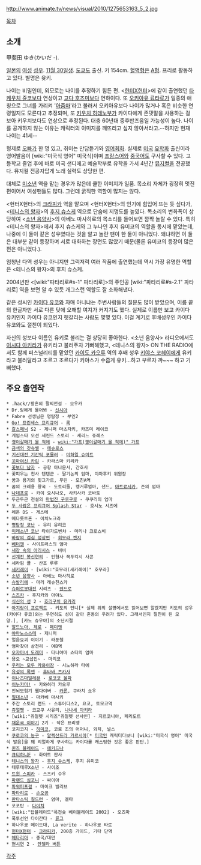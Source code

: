 http://www.animate.tv/news/visual/2010/1275653163_5_2.jpg

[[목차]]
== 소개 ==
甲斐田 ゆき(かいだ -).

[[일본]]의 [[여성]] [[성우]]. [[11월 30일]]생. [[도쿄]]도 출신. 키 154cm. [[혈액형]]은 [[A형]]. 프리로 활동하고 있다. 별명은 윳키.

나이는 비밀인데, 외모로는 나이를 추정하기 힘든 편. <[[헌터X헌터]]>에 같이 출연했던 [[타케우치 쥰코]]보다 연상이고 [[고다 호즈미]]보다 연하이다. 또 [[오키아유 료타로]]가 일종의 애칭으로 그녀를 가리켜 '[[아줌마]]'라고 불러서 오키아유보다 나이가 많거나 혹은 비슷한 연령일지도 모른다고 추정되며, 또 [[키우치 히데노부]]가 카이다에게 존댓말을 사용하는 걸 보아 키우치보다도 연상으로 추정된다. 대충 60년대 중후반즈음일 가능성이 높다. 나이를 공개하지 않는 이유는 캐릭터의 이미지를 깨뜨리고 싶지 않아서라고.--하지만 현재 나이는 41세--

형제로 [[오빠]]가 한 명 있고, 취미는 만담듣기와 [[영어]]회화. 실제로 [[미국]] [[유학]]파 출신이라 영어발음이 [wiki:"미국식 영어" 미국식]이며 [[프랑스어]]와 [[중국어]]도 구사할 수 있다. 고등학교 졸업 후에 바로 미국 샌디에고 예술학부로 유학을 가서 4년간 [[뮤지컬]]을 전공했다. 뮤지컬 전공자답게 노래 실력도 상당한 편.

대체로 [[미소년]] 역을 맡는 경우가 많은데 쿨한 이미지가 일품. 목소리 자체가 굉장히 멋진 편이어서 여성팬들도 많다. 그런데 굵직한 역할이 많지는 않다.

<헌터X헌터>의 [[크라피카]] 역을 맡으며 <헌터X헌터>의 인기에 힘입어 뜨는 듯 싶다가, <[[테니스의 왕자]]>의 [[후지 슈스케]] 역으로 단숨에 지명도를 높였다. 목소리의 변화폭이 상당하여 <[[소년 음양사]]>의 아베노 마사히로의 목소리를 들어보면 깜짝 놀랄 수 있다. 특히 <테니스의 왕자>에서 후지 슈스케와 그 누나인 후지 유미코의 역할을 동시에 맡았는데, 나중에 이 둘이 같은 성우였다는 것을 알고 놀란 팬이 한 둘이 아니었다. 왜냐하면 이 둘은 대부분 같이 등장하며 서로 대화하는 장면도 많았기 때문(물론 유미코의 등장이 많은 편은 아니었다.).

엄청난 다역 성우는 아니지만 그럭저럭 여러 작품에 출연했는데 역시 가장 유명한 역할은 <테니스의 왕자>의 후지 슈스케. 

2004년판 <[wiki:"파타리로#s-1" 파타리로]>의 주인공 [wiki:"파타리로#s-2.1" 파타리로] 역을 보면 알 수 있듯 개그스런 역할도 잘 소화해낸다. 

같은 성씨인 [[카이다 유코]]와 자매 아니냐는 주변사람들의 질문도 많이 받았으며, 이름 끝의 한글자만 서로 다른 탓에 오해할 여지가 커지기도 했다. 실제로 이름만 보고 카이다 유키인지 카이다 유코인지 헷갈리는 사람도 몇몇 있다. 이걸 계기로 후배성우인 카이다 유코와도 절친이 되었다.

자신의 성보다 이름인 유키로 불리는 걸 상당히 좋아한다. <소년 음양사> 라디오에서도 [[이시다 아키라]]가 유키라고 불러주자 기뻐해했고, <테니스의 왕자> ON THE RADIO에서도 함께 퍼스널리티를 맡았던 [[카이도 카오루]] 역의 후배 성우 [[키야스 코헤이]]에게 유키라고 불러달라고 조르고 조르다가 키야스가 수줍게 유키...하고 부르자 꺄~~~ 하고 기뻐했다.
 
== 주요 출연작 ==
 * .hack//황혼의 팔찌전설 - 오우카
 * Dr.링에게 물어봐 - [[신시아]]
 * Fabre 선생님은 명탐정 - 부인2
 * [[Go! 프린세스 프리큐어]] - [[록(Go! 프린세스 프리큐어)|록]]
 * [[갈스패닉]] S2 - 제니퍼 마츠자키, 카즈미 레이코
 * 게임스타 오션 세컨드 스토리 - 세리느 쥬레스
 * [[괭이갈매기 울 적에]] - [[wiki:"가프(괭이갈매기 울 적에)" 가프]]
 * [[금색의 갓슈벨]] - [[에슈로스]]
 * [[기신대전 기간틱 포뮬러]] - [[미하일 슈미트]]
 * [[꼬마여신 카린]] - 카라스마 키리카
 * [[꽃보다 남자]] - 공항 아나운서, 간호사
 * 꽃피우는 천사 텐텐군 - 딸기논의 엄마, 야마후키 위원장
 * 꿈과 용기의 핏그가르, 푸린 - 모친A역
 * 꿈의 크레용 왕국 - 도토리들, 캥거루엄마, 샌드, [[마트료시카]], 존의 엄마
 * [[나데프로]] - 카이 요시나오, 사키사카 코바토
 * 두근두근 전설의 [[마법진 구루구루]] - 쿠쿠리의 엄마
 * [[두 사람은 프리큐어 Splash Star]] - 호시노 시즈에
 * 레온 DS - 게스테
 * 메다롯트혼 - 이치노크라
 * [[명탐정 코난]] - 우리 유리코
 * [[미래소년 코난]] 타이가드벤챠 - 마리나 크로스비
 * [[바람의 검심 성상편]] - [[히무라 켄지]]
 * [[베터맨]] - 사이프러스의 엄마
 * [[새장 속의 아리시스]] - 비비
 * [[선계전 봉신연의]] - 인형사 꼭두각시 사콘 
 * 세라핌 콜 - 산죠 루루
 * [[세키레이]] - [wiki:"호무라(세키레이)" 호무라]
 * [[소년 음양사]] - 아베노 마사히로
 * [[슈발리에]] - 마리 레슈친스카
 * [[슈퍼로봇대전]] 시리즈 - [[웬드로]]
 * [[스즈카]] - 후지카와 아야노
 * [[식신의 성]] 2 - [[호리구치 유카리]]
 * [[아지랑이 프로젝트]] - 키도의 언니[* 실제 위의 설명에서도 읽어보면 알겠지만 키도의 성우(카이다 유코)와는 우연히도 성이 같아 혼동의 우려가 있다. 그래서인지 절친이 된 모양.], [카노 슈우야]의 소년시절
 * [[알드노아. 제로]] - [[페미앤]]
 * [[야마노스스메]] - 제니퍼
 * 얼음요괴 이야기 - 라푼첼
 * 엄마찾아 삼천리 - 여B역 
 * [[오쟈마녀 도레미]] - 타니야마 쇼타의 엄마
 * 용오 ~교섭인~ - 마리코
 * [[우리는 모두 카와이장]] - 시노하라 타에
 * [[유성의 록맨]] - [[후타바 츠카사]]
 * [[이나즈마일레븐]] - [[로코코 울파]]
 * [[이누카미!]] - 카와히라 카오루
 * 전뇌모험기 웹다이버 - [[카론]], 쿠라치 쇼우
 * [[절대소년]] - 마카베 마사키
 * 주간 스토리 랜드 - 스튜어디스2, 요코, 토모코역
 * [[쥬얼펫]] - 코교쿠 사유리, [[나나세 아키라]]
 * [wiki:"쥬얼펫 시리즈"쥬얼펫 선샤인] - 지르코니아, 페리도트
 * [[채운국 이야기]] 2기 - 작은 표리앵
 * 코지코지 - [[히미코]], 코로 조의 어머니, 와치, 널스
 * [[쿠로코의 농구]] - [[알렉산드라 가르시아]][* [[미국인]] 캐릭터다보니 [wiki:"미국식 영어" 미국식 발음]을 꽤 리얼하게 구사하는 카이다를 캐스팅한 것은 좋은 판단.]
 * [[퀸즈 블레이드]] - [[에키드나]]
 * [[큐티하니]]F - 화이트 판사 
 * [[테니스의 왕자]] - [[후지 슈스케]], 후지 유미코
 * 테루테루X소년 - 사이조
 * [[트윈 스피카]] - 스즈키 슈우
 * [[파랜드 심포니]] - 싸이아
 * [[파워퍼프걸]] - 마이크 빌리브
 * [[파타리로]] - [[손오공]]
 * [[판타스틱 칠드런]] - 엄마, 겔타
 * 포포탄 - [[다이치]]
 * [wiki:"탑블레이드"폭전슛 베이블레이드 2002] - 오즈마
 * 폭투선언 다이간다 - [[류그]]
 * 하나우쿄 메이드대, La verite - 하나우쿄 타로
 * [[헌터X헌터]] - [[크라피카]], 200층 가이드, 기타 단역
 * [[헤타리아]] - 중국/대만
 * [[현시연]] 2 - [[안젤라 버튼]]

[[각주]]
